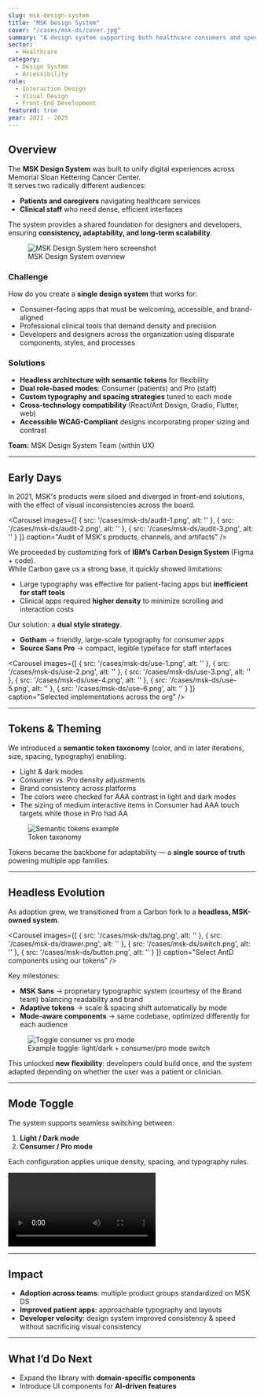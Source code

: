 ```yaml
---
slug: msk-design-system
title: "MSK Design System"
cover: "/cases/msk-ds/cover.jpg"
summary: "A design system supporting both healthcare consumers and specialized clinical staff, adaptable with role-based modes."
sector:
  - Healthcare
category: 
  - Design System
  - Accessibility
role:
  - Interaction Design
  - Visual Design
  - Front-End Development
featured: true
year: 2021 - 2025
---
```


## Overview

The **MSK Design System** was built to unify digital experiences across Memorial Sloan Kettering Cancer Center.  
It serves two radically different audiences:

- **Patients and caregivers** navigating healthcare services  
- **Clinical staff** who need dense, efficient interfaces  

The system provides a shared foundation for designers and developers, ensuring **consistency, adaptability, and long-term scalability**.

<figure>
  <img src="/cases/msk-ds/desktop.png" alt="MSK Design System hero screenshot" />
  <figcaption>MSK Design System overview</figcaption>
</figure>


### Challenge

How do you create a **single design system** that works for:

- Consumer-facing apps that must be welcoming, accessible, and brand-aligned  
- Professional clinical tools that demand density and precision
- Developers and designers across the organization using disparate components, styles, and processes


### Solutions

- **Headless architecture with semantic tokens** for flexibility  
- **Dual role-based modes**: Consumer (patients) and Pro (staff)  
- **Custom typography and spacing strategies** tuned to each mode  
- **Cross-technology compatibility** (React/Ant Design, Gradio, Flutter, web)
- **Accessible WCAG-Compliant** designs incorporating proper sizing and contrast

**Team:** MSK Design System Team (within UX)

---

## Early Days

In 2021, MSK's products were siloed and diverged in front-end solutions, with the effect of visual inconsistencies across the board.

<Carousel
  images={[
    {
      src: '/cases/msk-ds/audit-1.png',
      alt: ''
    },
    {
      src: '/cases/msk-ds/audit-2.png',
      alt: ''
    },
    {
      src: '/cases/msk-ds/audit-3.png',
      alt: ''
    }
  ]}
  caption="Audit of MSK's products, channels, and artifacts"
/>

We proceeded by customizing fork of **IBM’s Carbon Design System** (Figma + code).  
While Carbon gave us a strong base, it quickly showed limitations:

- Large typography was effective for patient-facing apps but **inefficient for staff tools**  
- Clinical apps required **higher density** to minimize scrolling and interaction costs  

Our solution: a **dual style strategy**.

- **Gotham** → friendly, large-scale typography for consumer apps  
- **Source Sans Pro** → compact, legible typeface for staff interfaces  

<Carousel
  images={[
    {
      src: '/cases/msk-ds/use-1.png',
      alt: ''
    },
    {
      src: '/cases/msk-ds/use-2.png',
      alt: ''
    },
    {
      src: '/cases/msk-ds/use-3.png',
      alt: ''
    },
        {
      src: '/cases/msk-ds/use-4.png',
      alt: ''
    },
        {
      src: '/cases/msk-ds/use-5.png',
      alt: ''
    },
        {
      src: '/cases/msk-ds/use-6.png',
      alt: ''
    }
  ]}
  caption="Selected implementations across the org"
/>

---

## Tokens & Theming

We introduced a **semantic token taxonomy** (color, and in later iterations, size, spacing, typography) enabling:

- Light & dark modes  
- Consumer vs. Pro density adjustments  
- Brand consistency across platforms  
- The colors were checked for AAA contrast in light and dark modes
- The sizing of medium interactive items in Consumer had AAA touch targets while those in Pro had AA

<figure>
  <img src="/cases/msk-ds/tokens.png" alt="Semantic tokens example" />
  <figcaption>Token taxonomy</figcaption>
</figure>



Tokens became the backbone for adaptability — a **single source of truth** powering multiple app families.

---

## Headless Evolution

As adoption grew, we transitioned from a Carbon fork to a **headless, MSK-owned system**.  

<Carousel
  images={[
    {
      src: '/cases/msk-ds/tag.png',
      alt: ''
    },
    {
      src: '/cases/msk-ds/drawer.png',
      alt: ''
    },
    {
      src: '/cases/msk-ds/switch.png',
      alt: ''
    },
        {
      src: '/cases/msk-ds/button.png',
      alt: ''
    }
  ]}
  caption="Select AntD components using our tokens"
/>

Key milestones:

- **MSK Sans** → proprietary typographic system (courtesy of the Brand team) balancing readability and brand  
- **Adaptive tokens** → scale & spacing shift automatically by mode  
- **Mode-aware components** → same codebase, optimized differently for each audience  

<figure>
  <img src="/cases/msk-ds/modes.png" alt="Toggle consumer vs pro mode" />
  <figcaption>Example toggle: light/dark + consumer/pro mode switch</figcaption>
</figure>

This unlocked **new flexibility**: developers could build once, and the system adapted depending on whether the user was a patient or clinician.

---

## Mode Toggle

The system supports seamless switching between:

1. **Light / Dark mode**  
2. **Consumer / Pro mode**

Each configuration applies unique density, spacing, and typography rules.

<video
  src="/cases/msk-ds/mode-toggle.mov"
  autoPlay
  loop
  controls
  playsInline
  className="rounded-xl shadow"
/>

---

## Impact

- **Adoption across teams**: multiple product groups standardized on MSK DS  
- **Improved patient apps**: approachable typography and layouts  
- **Developer velocity**: design system improved consistency & speed without sacrificing visual consistency

---

## What I’d Do Next

- Expand the library with **domain-specific components**  
- Introduce UI components for **AI-driven features**
